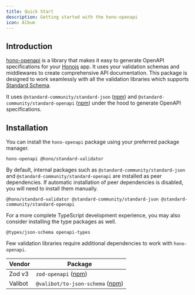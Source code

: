 ```yaml
---
title: Quick Start
description: Getting started with the hono-openapi
icon: Album
---
```


## Introduction

[hono-openapi](https://npmjs.com/package/hono-openapi) is a library that makes it easy to generate OpenAPI specifications for your [Honojs](https://hono.dev/) app. It uses your validation schemas and middlewares to create comprehensive API documentation. This package is designed to work seamlessly with all the validation libraries which supports [Standard Schema](https://standardschema.dev/).

It uses `@standard-community/standard-json` ([npm](https://npmjs.com/package/@standard-community/standard-json)) and `@standard-community/standard-openapi` ([npm](https://npmjs.com/package/@standard-community/standard-openapi)) under the hood to generate OpenAPI specifications.

## Installation

You can install the `hono-openapi` package using your preferred package manager.

```package-install
hono-openapi @hono/standard-validator
```

By default, internal packages such as `@standard-community/standard-json` and `@standard-community/standard-openapi` are installed as peer dependencies. If automatic installation of peer dependencies is disabled, you will need to install them manually.

```package-install
@hono/standard-validator @standard-community/standard-json @standard-community/standard-openapi
```

For a more complete TypeScript development experience, you may also consider installing the type packages as well.

```package-install
@types/json-schema openapi-types
```

Few validation libraries require additional dependencies to work with `hono-openapi`.

| Vendor  | Package |
| ------- | ------- |
| Zod v3  | `zod-openapi` ([npm](https://npmjs.com/package/zod-openapi)) |
| Valibot | `@valibot/to-json-schema` ([npm](https://npmjs.com/package/@valibot/to-json-schema)) |
